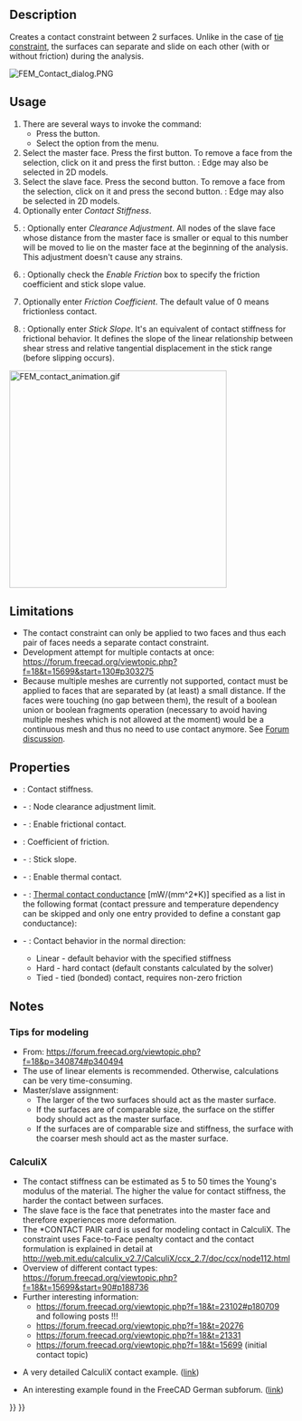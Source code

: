 <languages/>
<translate>

<!--T:11-->
{{Docnav
|[[FEM_ConstraintDisplacement|Displacement Boundary Condition]]
|[[FEM_ConstraintTie|Tie Constraint]]
|[[FEM_Workbench|FEM]]
|IconL=FEM_ConstraintDisplacement.svg
|IconR=FEM_ConstraintTie.svg
|IconC=Workbench_FEM.svg
}}

<!--T:1-->
{{GuiCommandContainer|
{{GuiCommand
|Name=FEM ConstraintContact
|MenuLocation=Model → Mechanical Boundary Conditions and Loads → Contact Constraint
|Workbenches=[[FEM_Workbench|FEM]]
|SeeAlso=[[FEM_ConstraintFixed|FEM Constraint fixed]]
}}
{{GuiCommandFemInfo
|Solvers=CalculiX
}}
}}

==Description== <!--T:2-->

<!--T:6-->
Creates a contact constraint between 2 surfaces. Unlike in the case of [[FEM_ConstraintTie|tie constraint]], the surfaces can separate and slide on each other (with or without friction) during the analysis.

</translate>
[[File:FEM_Contact_dialog.PNG]]
<translate>
<!--T:19-->
{{Caption|The FEM contact task panel}}

==Usage== <!--T:3-->

<!--T:7-->
# There are several ways to invoke the command:
#* Press the {{Button|[[Image:FEM_ConstraintContact.svg|16px]] [[FEM_ConstraintContact|Contact Constraint]]}} button.
#* Select the {{MenuCommand|Model → Mechanical Boundary Conditions and Loads → [[Image:FEM_ConstraintContact.svg|16px]] Contact Constraint}} option from the menu.
# Select the master face. Press the first {{Button|Add}} button. To remove a face from the selection, click on it and press the first {{Button|Remove}} button. {{Version|1.1}}: Edge may also be selected in 2D models.
# Select the slave face. Press the second {{Button|Add}} button. To remove a face from the selection, click on it and press the second {{Button|Remove}} button. {{Version|1.1}}: Edge may also be selected in 2D models.
# Optionally enter ''Contact Stiffness''.
# {{Version|1.0}}: Optionally enter ''Clearance Adjustment''. All nodes of the slave face whose distance from the master face is smaller or equal to this number will be moved to lie on the master face at the beginning of the analysis. This adjustment doesn't cause any strains.
# {{Version|1.0}}: Optionally check the ''Enable Friction'' box to specify the friction coefficient and stick slope value.
# Optionally enter ''Friction Coefficient''. The default value of 0 means frictionless contact.
# {{Version|1.0}}: Optionally enter ''Stick Slope''. It's an equivalent of contact stiffness for frictional behavior. It defines the slope of the linear relationship between shear stress and relative tangential displacement in the stick range (before slipping occurs).

</translate>
[[File:FEM_contact_animation.gif|384px]]
<translate>
<!--T:20-->
{{Caption|Contact example - rigid cube pressed against and sliding on a deformable block. Without contact definition, those two parts wouldn't "see" each other.}}

==Limitations== <!--T:4-->

<!--T:8-->
* The contact constraint can only be applied to two faces and thus each pair of faces needs a separate contact constraint.
* Development attempt for multiple contacts at once: https://forum.freecad.org/viewtopic.php?f=18&t=15699&start=130#p303275
* Because multiple meshes are currently not supported, contact must be applied to faces that are separated by (at least) a small distance. If the faces were touching (no gap between them), the result of a boolean union or boolean fragments operation (necessary to avoid having multiple meshes which is not allowed at the moment) would be a continuous mesh and thus no need to use contact anymore. See [https://forum.freecad.org/viewtopic.php?f=18&t=62307 Forum discussion].

==Properties== <!--T:21-->

<!--T:22-->
* {{PropertyData|Slope}}: Contact stiffness.
* {{PropertyData|Adjust}} - {{Version|1.0}}: Node clearance adjustment limit.
* {{PropertyData|Friction}} - {{Version|1.0}}: Enable frictional contact.
* {{PropertyData|Friction Coefficient}}: Coefficient of friction.
* {{PropertyData|Stick Slope}} - {{Version|1.0}}: Stick slope.
* {{PropertyData|Enable Thermal Contact}} - {{Version|1.1}}: Enable thermal contact.
* {{PropertyData|Thermal Contact Conductance}} - {{Version|1.1}}: [https://en.wikipedia.org/wiki/Thermal_contact_conductance Thermal contact conductance] [mW/(mm^2*K)] specified as a list in the following format (contact pressure and temperature dependency can be skipped and only one entry provided to define a constant gap conductance):

</translate>
: {{Code|code=
conductance_1, contact_pressure_1, temperature_1
...
}}
<translate>

<!--T:23-->
* {{PropertyData|Surface Behavior}} - {{Version|1.1}}: Contact behavior in the normal direction:
** Linear - default behavior with the specified stiffness
** Hard - hard contact (default constants calculated by the solver)
** Tied - tied (bonded) contact, requires non-zero friction

==Notes== <!--T:16-->

=== Tips for modeling === <!--T:17-->

<!--T:5-->
* From: https://forum.freecad.org/viewtopic.php?f=18&p=340874#p340494
* The use of linear elements is recommended. Otherwise, calculations can be very time-consuming.
* Master/slave assignment:
** The larger of the two surfaces should act as the master surface.
** If the surfaces are of comparable size, the surface on the stiffer body should act as the master surface.
** If the surfaces are of comparable size and stiffness, the surface with the coarser mesh should act as the master surface.

=== CalculiX === <!--T:18-->

<!--T:9-->
* The contact stiffness can be estimated as 5 to 50 times the Young's modulus of the material. The higher the value for contact stiffness, the harder the contact between surfaces.
* The slave face is the face that penetrates into the master face and therefore experiences more deformation.
* The *CONTACT PAIR card is used for modeling contact in CalculiX. The constraint uses Face-to-Face penalty contact and the contact formulation is explained in detail at http://web.mit.edu/calculix_v2.7/CalculiX/ccx_2.7/doc/ccx/node112.html
* Overview of different contact types: https://forum.freecad.org/viewtopic.php?f=18&t=15699&start=90#p188736
* Further interesting information:
** https://forum.freecad.org/viewtopic.php?f=18&t=23102#p180709 and following posts !!!
** https://forum.freecad.org/viewtopic.php?f=18&t=20276
** https://forum.freecad.org/viewtopic.php?f=18&t=21331
** https://forum.freecad.org/viewtopic.php?f=18&t=15699 (initial contact topic)

<!--T:10-->
* A very detailed CalculiX contact example. ([http://dip28p.web.fc2.com/calculix/netgen2calculix/index.html link])

<!--T:15-->
* An interesting example found in the FreeCAD German subforum. ([https://forum.freecad.org/viewtopic.php?f=13&t=39663&start=10#p337254 link]) 


<!--T:12-->
{{Docnav
|[[FEM_ConstraintDisplacement|Displacement Boundary Condition]]
|[[FEM_ConstraintTie|Tie Constraint]]
|[[FEM_Workbench|FEM]]
|IconL=FEM_ConstraintDisplacement.svg
|IconR=FEM_ConstraintTie.svg
|IconC=Workbench_FEM.svg
}}

</translate>
{{FEM Tools navi{{#translation:}}}}
{{Userdocnavi{{#translation:}}}}